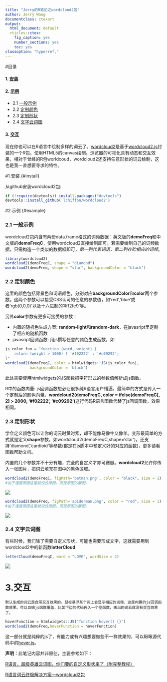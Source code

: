 ---
title: "Jerry的R笔记之wordcloud2包"
author: Jerry Wang
documentclass: ctexart
output:
  html_document: default
  rticles::ctex:
    fig_caption: yes
    number_sections: yes
    toc: yes
classoption: "hyperref,"
---

#目录

#### 1. [安装](#install)
#### 2. [示例](#example)
* 2.1 [一般示例](#example1)
* 2.2 [定制颜色](#example2)
* 2.3 [定制形状](#example3)
* 2.4 [文字云词图](#example4)

#### 3. [交互](#jiaohu)

现在你也可以在R语言中绘制多样的词云了。[wordcloud2](https://github.com/Lchiffon/wordcloud2)是基于[wordcloud2.js](https://github.com/timdream/wordcloud2.js)封装的一个R包，使用HTML5的canvas绘制。浏览器的可视化具有动态和交互效果，相对于曾经的R包worldcoud，wordcloud2还支持任意形状的词云绘制，这也是我一直想要寻求的特性。

#1.安装 {#install}

从github安装wordcloud2包:
```{r eval=FALSE}
if (!require(devtools)) install.packages("devtools")
devtools::install_github('lchiffon/wordcloud2')
```

#2.示例 {#example}

### 2.1 一般示例 {#example1}
wordcloud2包内含有两份data.frame格式的词频数据：英文版的**demoFreq**和中文版的**demoFreqC**，使用wordcloud2直接绘制即可。若需要绘制自己的词频数据，只需构造一个类似的数据框即可，*第一列代表词语，第二列存贮相应的词频*。
```{r message=FALSE, warning=FALSE}
library(wordcloud2)
wordcloud2(demoFreqC, shape = "diamond")
wordcloud2(demoFreq, shape = "star", backgroundColor = "black")
```

### 2.2 定制颜色 {#example2}

这里的颜色包括背景色和词语颜色，分别对应**backgroundColor**和**color**两个参数。这两个参数可以接受CSS认可的任意的参数值，如'red','blue'或者'rgb(0,0,0)'以及十六进制的'#ff2fe9'等。

另外**color**参数有更多可接受的参数：

* 内置的随机色生成方案: **random-light**和**random-dark**，在javasript里定制了相应的随机函数
* javasript回调函数: 用js撰写任意的颜色生成函数，如

```{r message=FALSE, warning=FALSE}
js_color_fun = "function (word, weight) {
    return (weight > 1000) ? '#f02222' : '#c09292';
}"
wordcloud2(demoFreqC, color = htmlwidgets::JS(js_color_fun), 
           backgroundColor = 'black')
```
此处需要使用htmlwidgets的JS函数把字符形式的参数值解析成js函数。

R中的函数向量: js回调函数想必让很多纯R语言用户懵逼，最简单的方式是传入一个定制后的颜色向量。**wordcloud2(demoFreqC, color = ifelse(demoFreqC[, 2] > 2000, '#f02222', '#c09292')**这行代码R语言函数代替了js回调函数，效果相同。

###  2.3 定制形状 {#example3}
学会定义颜色可以让你的词云时黄时紫，却不能像马像牛又像羊。变形最简单的方式就是定义**shape**参数，如wordcloud2(demoFreqC,shape='star')。还支持'diamond','cardioid'等参数(都是在js脚本中预定义好的对应的函数)，更多请看函数帮助文档。

内置的几个参数并不十分有趣，完全的自定义才亦可赛艇。**wordcloud2**允许你传入一张图片，把词云填充在图中的黑色区域。

```{r eval=FALSE}
wordcloud2(demoFreqC, figPath='batman.png', color = "black", size = 1) 
#由于速度原因这里就没放原图，而是原图的截图。
```
![](batman_word.png)


```{r eval=FALSE}
wordcloud2(demoFreq, figPath='spiderman.png', color = "red", size = 1)
#由于速度原因这里就没放原图，而是原图的截图。
```
![](spiderman_word.png)

### 2.4 文字云词图 {#example4}
有些时候，我们除了需要自定义形状，可能也需要形成文字，这就需要用到wordcloud2中的新函数**letterCloud**

```{r eval=FALSE}
letterCloud(demoFreqC, word = "LOVE", wordSize = 2)
```
![](LOVE.png)

# 3.交互 {#jiaohu}
    默认生成的词云是自带交互效果的。鼠标悬浮某个词上会显示相应的词频，这是内置的js回调函数效果。可以自编js函数覆盖，比如下边的代码传入一个空函数，画出的词云就没有交互效果了。
    
```{r message=FALSE, warning=FALSE}
hoverFunction = htmlwidgets::JS("function hover() {}")
wordcloud2(demoFreq,hoverFunction = hoverFunction)
```
这一部分就是纯粹的js了，有能力或有兴趣想要做些不一样效果的，可以瞅瞅源代码中的[hover.js](https://github.com/Lchiffon/wordcloud2/blob/master/inst/htmlwidgets/lib/wordcloud2-0.0.1/hover.js)。



**声明：**此笔记内容并非原创，主要参考如下：

[R语言，超级英雄云词图，你们要的自定义形状来了（附完整教程）](http://mp.weixin.qq.com/s?__biz=MzAxNzc3NDA3OA==&mid=2651304504&idx=1&sn=70f4f11303fd64ffa439d82b217a932a&scene=23&srcid=0622Wa1sqQitT52mAzt4ADk7#rd)

[R语言词云终极解决方案—wordcloud2包](http://www.xueqing.tv/cms/article/226)